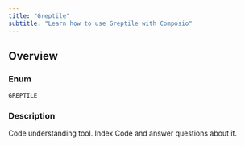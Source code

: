 ```yaml
---
title: "Greptile"
subtitle: "Learn how to use Greptile with Composio"
---
```



## Overview

### Enum
`GREPTILE`

### Description
Code understanding tool. Index Code and answer questions about it.